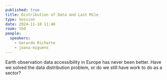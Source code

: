 ```yaml
---
published: true
title: Distribution of Data and Last Mile
type: Session
date: 2024-11-18 11:40
room: tbd
people:
  speakers:
    - Gerardo Richarte
    - joana-miguens
---
```

Earth observation data accessibility in Europe has never been better. Have we solved the data distribution problem, or do we still have work to do as a sector?
